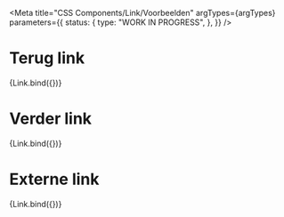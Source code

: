 
<Meta
  title="CSS Components/Link/Voorbeelden"
  argTypes={argTypes}
  parameters={{
    status: {
      type: "WORK IN PROGRESS",
    },
  }}
/>

# Terug link

<Canvas>
  <Story name="Terug link" args={{ ...defaultArgs, linkContent: "Terug", icon: "terug", showIcon: "before" }}>
    {Link.bind({})}
  </Story>
</Canvas>

# Verder link

<Canvas>
  <Story
    name="Verder link"
    args={{ ...defaultArgs, linkContent: "Verder", icon: "pijl-naar-rechts", showIcon: "after" }}
  >
    {Link.bind({})}
  </Story>
</Canvas>

# Externe link

<Canvas>
  <Story
    name="Externe link"
    args={{ ...defaultArgs, linkContent: "Externe link", icon: "pijl-naar-rechtsboven", showIcon: "after" }}
  >
    {Link.bind({})}
  </Story>
</Canvas>
